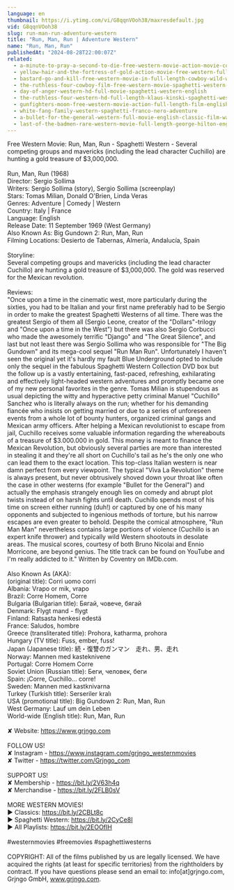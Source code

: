 ```yaml
---
language: en
thumbnail: https://i.ytimg.com/vi/G8qqnVOoh38/maxresdefault.jpg
vid: G8qqnVOoh38
slug: run-man-run-adventure-western
title: "Run, Man, Run | Adventure Western"
name: "Run, Man, Run"
publishedAt: "2024-08-28T22:00:07Z"
related:
  - a-minute-to-pray-a-second-to-die-free-western-movie-action-movie-cowboys-full-movies
  - yellow-hair-and-the-fortress-of-gold-action-movie-free-western-full-length
  - bastard-go-and-kill-free-western-movie-in-full-length-cowboy-wild-west-film
  - the-ruthless-four-cowboy-film-free-western-movie-spaghetti-western-english
  - day-of-anger-western-hd-full-movie-spaghetti-western-english
  - the-ruthless-four-western-hd-full-length-klaus-kinski-spaghetti-western-full-movie
  - gunfighters-moon-free-western-movie-action-full-length-film-english
  - white-fang-family-western-spaghetti-franco-nero-adventure
  - a-bullet-for-the-general-western-full-movie-english-classic-film-watchfree-cowboyfilm
  - last-of-the-badmen-rare-western-movie-full-length-george-hilton-english-full-movie
---
```


Free Western Movie: Run, Man, Run - Spaghetti Western - Several competing groups and mavericks (including the lead character Cuchillo) are hunting a gold treasure of $3,000,000.<br />
<br />
Run, Man, Run (1968)<br />
Director: Sergio Sollima<br />
Writers: Sergio Sollima (story), Sergio Sollima (screenplay)<br />
Stars: Tomas Milian, Donald O'Brien, Linda Veras <br />
Genres: Adventure | Comedy | Western <br />
Country: Italy | France<br />
Language: English<br />
Release Date: 11 September 1969 (West Germany) <br />
Also Known As: Big Gundown 2: Run, Man, Run <br />
Filming Locations: Desierto de Tabernas, Almería, Andalucía, Spain <br />
<br />
Storyline:<br />
Several competing groups and mavericks (including the lead character Cuchillo) are hunting a gold treasure of $3,000,000. The gold was reserved for the Mexican revolution.<br />
<br />
Reviews:<br />
"Once upon a time in the cinematic west, more particularly during the sixties, you had to be Italian and your first name preferably had to be Sergio in order to make the greatest Spaghetti Westerns of all time. There was the greatest Sergio of them all (Sergio Leone, creator of the "Dollars"-trilogy and "Once upon a time in the West") but there was also Sergio Corbucci who made the awesomely terrific "Django" and "The Great Silence", and last but not least there was Sergio Sollima who was responsible for "The Big Gundown" and its mega-cool sequel "Run Man Run". Unfortunately I haven't seen the original yet    it's hardly my fault Blue Underground opted to include only the sequel in the fabulous Spaghetti Western Collection DVD box    but the follow up is a vastly entertaining, fast-paced, refreshing, exhilarating and effectively light-headed western adventures and promptly became one of my new personal favorites in the genre. Tomas Milian is stupendous as usual depicting the witty and hyperactive petty criminal Manuel "Cuchillo" Sanchez who is literally always on the run; whether for his demanding fiancée who insists on getting married or    due to a series of unforeseen events    from a whole lot of bounty hunters, organized criminal gangs and Mexican army officers. After helping a Mexican revolutionist to escape from jail, Cuchillo receives some valuable information regarding the whereabouts of a treasure of $3.000.000 in gold. This money is meant to finance the Mexican Revolution, but obviously several parties are more than interested in stealing it and they're all short on Cuchillo's tail as he's the only one who can lead them to the exact location. This top-class Italian western is near damn perfect from every viewpoint. The typical "Viva La Revolution" theme is always present, but never obtrusively shoved down your throat like often the case in other westerns (for example "Bullet for the General") and actually the emphasis strangely enough lies on comedy and abrupt plot twists instead of on harsh fights until death. Cuchillo spends most of his time on screen either running (duh!) or captured by one of his many opponents and subjected to ingenious methods of torture, but his narrow escapes are even greater to behold. Despite the comical atmosphere, "Run Man Man" nevertheless contains large portions of violence (Cuchillo is an expert knife thrower) and typically wild Western shootouts in desolate areas. The musical scores, courtesy of both Bruno Nicolai and Ennio Morricone, are beyond genius. The title track can be found on YouTube and I'm really addicted to it." Written by Coventry on IMDb.com.<br />
<br />
Also Known As (AKA):<br />
(original title): Corri uomo corri<br />
Albania: Vrapo or mik, vrapo<br />
Brazil: Corre Homem, Corre<br />
Bulgaria (Bulgarian title): Бягай, човече, бягай<br />
Denmark: Flygt mand - flygt<br />
Finland: Ratsasta henkesi edestä<br />
France: Saludos, hombre<br />
Greece (transliterated title): Prohora, katharma, prohora<br />
Hungary (TV title): Fuss, ember, fuss!<br />
Japan (Japanese title): 続・復讐のガンマン　走れ、男、走れ<br />
Norway: Mannen med kasteknivene<br />
Portugal: Corre Homem Corre<br />
Soviet Union (Russian title): Беги, человек, беги<br />
Spain: ¡Corre, Cuchillo... corre!<br />
Sweden: Mannen med kastknivarna<br />
Turkey (Turkish title): Serseriler kralı<br />
USA (promotional title): Big Gundown 2: Run, Man, Run<br />
West Germany: Lauf um dein Leben<br />
World-wide (English title): Run, Man, Run<br />
<br />
✘ Website: https://www.grjngo.com<br />
<br />
FOLLOW US!<br />
✘ Instagram - https://www.instagram.com/grjngo_westernmovies<br />
✘ Twitter - https://twitter.com/Grjngo_com<br />
<br />
SUPPORT US!<br />
✘ Membership - https://bit.ly/2V63h4q<br />
✘ Merchandise - https://bit.ly/2FLB0sV<br />
<br />
MORE WESTERN MOVIES! <br />
► Classics: https://bit.ly/2CBLt8c <br />
► Spaghetti Western: https://bit.ly/2CyCe8I <br />
► All Playlists: https://bit.ly/2EOOfIH <br />
<br />
#westernmovies #freemovies #spaghettiwesterns<br />
<br />
COPYRIGHT: All of the films published by us are legally licensed. We have acquired the rights (at least for specific territories) from the rightholders by contract. If you have questions please send an email to: info[at]grjngo.com, Grjngo GmbH, www.grjngo.com.